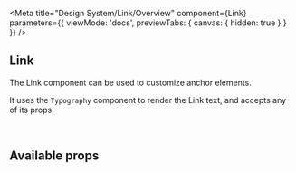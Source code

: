 
<Meta
  title="Design System/Link/Overview"
  component={Link}
  parameters={{
    viewMode: 'docs',
    previewTabs: {
      canvas: { hidden: true }
    }
  }}
/>

## Link

The Link component can be used to customize anchor elements.

It uses the `Typography` component to render the Link text, and accepts any of its props.

<Canvas>
  <Story id="design-system-link--default" />
</Canvas>

<br />

## Available props

<ArgsTable of={Link} />
